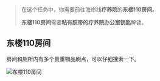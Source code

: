 > 在这个任务中，你需要前往海岸线**疗养院**的**东楼110房间**。
>
> **东楼110房间**需要**粘有胶带的疗养院办公室钥匙**解锁。

## 东楼110房间

房间和厕所内有多个贵重物品刷点，可以仔细搜索一下。

![东楼110房间](/tarkov/images/guides/chemistry-closet/00d42ae1-46b0-4800-a5ca-41863f05534f.webp "东楼110房间")
